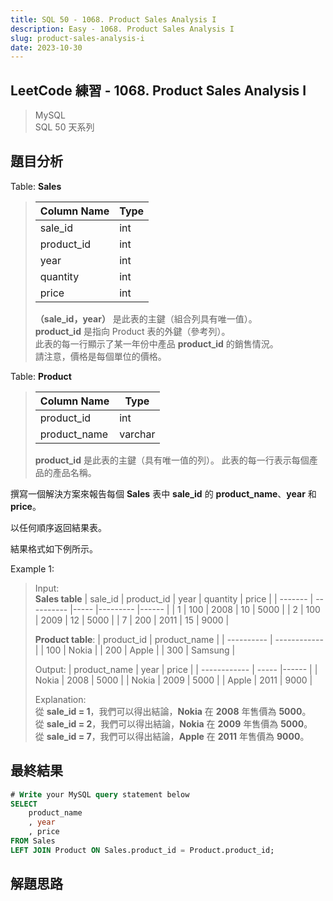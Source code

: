 ```yaml
---
title: SQL 50 - 1068. Product Sales Analysis I
description: Easy - 1068. Product Sales Analysis I
slug: product-sales-analysis-i
date: 2023-10-30
---
```


## LeetCode 練習 - 1068. Product Sales Analysis I
> MySQL  
> SQL 50 天系列

## 題目分析

Table: **Sales**
> | Column Name | Type  |
> | ----------- | ----- |
> | sale_id     | int   |
> | product_id  | int   |
> | year        | int   |
> | quantity    | int   |
> | price       | int   |
>
> **（sale_id，year）** 是此表的主鍵（組合列具有唯一值）。  
> **product_id** 是指向 Product 表的外鍵（參考列）。  
> 此表的每一行顯示了某一年份中產品 **product_id** 的銷售情況。  
> 請注意，價格是每個單位的價格。

Table: **Product**
> | Column Name  | Type    |
> | ------------ | ------- |
> | product_id   | int     |
> | product_name | varchar |
>
> **product_id** 是此表的主鍵（具有唯一值的列）。
> 此表的每一行表示每個產品的產品名稱。

撰寫一個解決方案來報告每個 **Sales** 表中 **sale_id** 的 **product_name**、**year** 和 **price**。

以任何順序返回結果表。

結果格式如下例所示。

Example 1:  
> Input:  
> **Sales table**
> | sale_id | product_id | year | quantity | price |
> | ------- | ---------- |----- |--------- |------ |
> | 1       | 100        | 2008 | 10       | 5000  |
> | 2       | 100        | 2009 | 12       | 5000  |
> | 7       | 200        | 2011 | 15       | 9000  |
>
> **Product table**:
> | product_id | product_name |
> | ---------- | ------------ |
> | 100        | Nokia        |
> | 200        | Apple        |
> | 300        | Samsung      |
>
> Output:
> | product_name | year  | price |
> | ------------ | ----- |------ |
> | Nokia        | 2008  | 5000  |
> | Nokia        | 2009  | 5000  |
> | Apple        | 2011  | 9000  |
> 
> Explanation:  
> 從 **sale_id = 1**，我們可以得出結論，**Nokia** 在 **2008** 年售價為 **5000**。  
> 從 **sale_id = 2**，我們可以得出結論，**Nokia** 在 **2009** 年售價為 **5000**。  
> 從 **sale_id = 7**，我們可以得出結論，**Apple** 在 **2011** 年售價為 **9000**。

## 最終結果

```js:product-sales-analysis-i.sql
# Write your MySQL query statement below
SELECT
    product_name
    , year
    , price
FROM Sales
LEFT JOIN Product ON Sales.product_id = Product.product_id;
```

## 解題思路